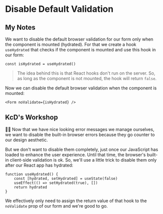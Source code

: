 # Disable Default Validation

## My Notes

We want to disable the default browser validation for our form only when the component is mounted (hydrated).
For that we create a hook `useHydrated` that checks if the component is mounted and use this hook in our form:

```tsx
const isHydrated = useHydrated()
```

> The idea behind this is that React hooks don't run on the server. So, as long as the component is not mounted,
> the hook will return `false`.

Now we can disable the default browser validation when the component is mounted:

```tsx
<Form noValidate={isHydrated} />
```

## KcD's Workshop

<EpicVideo url="https://www.epicweb.dev/workshops/professional-web-forms/form-validation/dynamic-error-validation-with-hooks" />

👨‍💼 Now that we have nice looking error messages we manage ourselves, we want to
disable the built-in browser errors because they go counter to our design
aesthetic.

But we don't want to disable them completely, just once our JavaScript has
loaded to enhance the user experience. Until that time, the browser's built-in
client-side validation is ok. So, we'll use a little trick to disable them only
after our React app has hydrated:

```tsx
function useHydrated() {
	const [hydrated, setHydrated] = useState(false)
	useEffect(() => setHydrated(true), [])
	return hydrated
}
```

We effectively only need to assign the return value of that hook to the
`noValidate` prop of our form and we're good to go.
